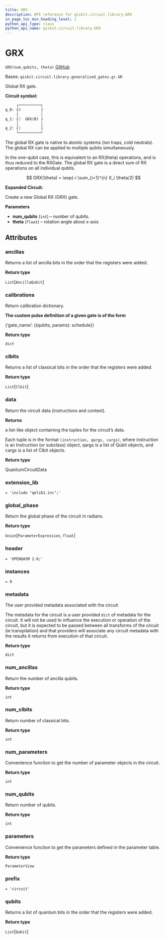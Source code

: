 ```yaml
---
title: GRX
description: API reference for qiskit.circuit.library.GRX
in_page_toc_min_heading_level: 1
python_api_type: class
python_api_name: qiskit.circuit.library.GRX
---
```


# GRX

<span id="qiskit.circuit.library.GRX" />

`GRX(num_qubits, theta)` [GitHub](https://github.com/qiskit/qiskit/tree/stable/0.20/qiskit/circuit/library/generalized_gates/gr.py "view source code")

Bases: `qiskit.circuit.library.generalized_gates.gr.GR`

Global RX gate.

**Circuit symbol:**

```python
     ┌──────────┐
q_0: ┤0         ├
     │          │
q_1: ┤1  GRX(ϴ) ├
     │          │
q_2: ┤2         ├
     └──────────┘
```

The global RX gate is native to atomic systems (ion traps, cold neutrals). The global RX can be applied to multiple qubits simultaneously.

In the one-qubit case, this is equivalent to an RX(theta) operations, and is thus reduced to the RXGate. The global RX gate is a direct sum of RX operations on all individual qubits.

$$
GRX(\theta) = \exp(-i \sum_{i=1}^{n} X_i \theta/2)
$$

**Expanded Circuit:**

Create a new Global RX (GRX) gate.

**Parameters**

*   **num\_qubits** (`int`) – number of qubits.
*   **theta** (`float`) – rotation angle about x-axis

## Attributes

<span id="qiskit.circuit.library.GRX.ancillas" />

### ancillas

Returns a list of ancilla bits in the order that the registers were added.

**Return type**

`List`\[`AncillaQubit`]

<span id="qiskit.circuit.library.GRX.calibrations" />

### calibrations

Return calibration dictionary.

**The custom pulse definition of a given gate is of the form**

\{‘gate\_name’: \{(qubits, params): schedule}}

**Return type**

`dict`

<span id="qiskit.circuit.library.GRX.clbits" />

### clbits

Returns a list of classical bits in the order that the registers were added.

**Return type**

`List`\[`Clbit`]

<span id="qiskit.circuit.library.GRX.data" />

### data

Return the circuit data (instructions and context).

**Returns**

a list-like object containing the tuples for the circuit’s data.

Each tuple is in the format `(instruction, qargs, cargs)`, where instruction is an Instruction (or subclass) object, qargs is a list of Qubit objects, and cargs is a list of Clbit objects.

**Return type**

QuantumCircuitData

<span id="qiskit.circuit.library.GRX.extension_lib" />

### extension\_lib

`= 'include "qelib1.inc";'`

<span id="qiskit.circuit.library.GRX.global_phase" />

### global\_phase

Return the global phase of the circuit in radians.

**Return type**

`Union`\[`ParameterExpression`, `float`]

<span id="qiskit.circuit.library.GRX.header" />

### header

`= 'OPENQASM 2.0;'`

<span id="qiskit.circuit.library.GRX.instances" />

### instances

`= 9`

<span id="qiskit.circuit.library.GRX.metadata" />

### metadata

The user provided metadata associated with the circuit

The metadata for the circuit is a user provided `dict` of metadata for the circuit. It will not be used to influence the execution or operation of the circuit, but it is expected to be passed between all transforms of the circuit (ie transpilation) and that providers will associate any circuit metadata with the results it returns from execution of that circuit.

**Return type**

`dict`

<span id="qiskit.circuit.library.GRX.num_ancillas" />

### num\_ancillas

Return the number of ancilla qubits.

**Return type**

`int`

<span id="qiskit.circuit.library.GRX.num_clbits" />

### num\_clbits

Return number of classical bits.

**Return type**

`int`

<span id="qiskit.circuit.library.GRX.num_parameters" />

### num\_parameters

Convenience function to get the number of parameter objects in the circuit.

**Return type**

`int`

<span id="qiskit.circuit.library.GRX.num_qubits" />

### num\_qubits

Return number of qubits.

**Return type**

`int`

<span id="qiskit.circuit.library.GRX.parameters" />

### parameters

Convenience function to get the parameters defined in the parameter table.

**Return type**

`ParameterView`

<span id="qiskit.circuit.library.GRX.prefix" />

### prefix

`= 'circuit'`

<span id="qiskit.circuit.library.GRX.qubits" />

### qubits

Returns a list of quantum bits in the order that the registers were added.

**Return type**

`List`\[`Qubit`]


